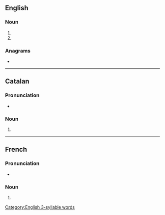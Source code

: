 ==English==

===Noun===
{{head|en|noun form}}

# {{plural of|en|calorie}}
# {{plural of|en|calory}}

===Anagrams===
* {{anagrams|en|a=aceilors|Escorial|calorise|carioles|coralise|scariole}}

[[Category:English 3-syllable words]]

----

==Catalan==

===Pronunciation===
* {{ca-IPA}}

===Noun===
{{head|ca|noun form}}

# {{plural of|ca|caloria}}

----

==French==

===Pronunciation===
* {{audio|fr|LL-Q150 (fra)-Lyokoï-calories.wav|Audio}}

===Noun===
{{head|fr|noun form|g=f}}

# {{plural of|fr|calorie}}